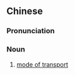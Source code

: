 ==Chinese==
{{zh-forms|type=22}}

===Pronunciation===
{{zh-pron
|m=jiāotōng gōngjù
|c=gaau1 tung1 gung1 geoi6
|cat=n
}}

===Noun===
{{zh-noun}}

# [[mode of transport]]